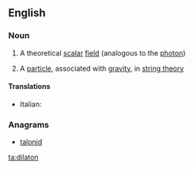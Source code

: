 ==English==

===Noun===
{{wikipedia}}
{{en-noun}}

# {{physics}} A theoretical [[scalar]] [[field]] (analogous to the [[photon]])
# {{physics}} A [[particle]], associated with [[gravity]], in [[string theory]]

====Translations====
{{trans-top}}
* Italian: {{t-|it|dilatone|m}}
{{trans-mid}}
{{trans-bottom}}

===Anagrams===
* [[talonid#English|talonid]]

[[ta:dilaton]]